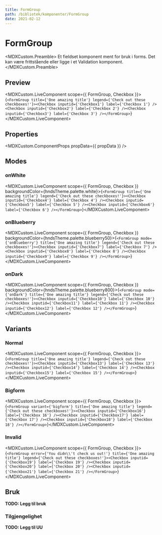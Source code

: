 ```yaml
---
title: FormGroup
path: /bibliotek/komponenter/FormGroup
date: 2021-02-12
---
```



# FormGroup

<MDXCustom.Preamble>
  Et fieldset komponent ment for bruk i forms. Det kan være frittstående eller ligge i et Validation komponent.
</MDXCustom.Preamble>

## Preview

<MDXCustom.LiveComponent scope={{ FormGroup, Checkbox }}>{`<FormGroup title={'One amazing title'} legend={'Check out these checkboxes!'}><Checkbox inputid={'Checkbox1'} label={'Checkbox 1'} /><Checkbox inputid={'Checkbox2'} label={'Checkbox 2'} /><Checkbox inputid={'Checkbox3'} label={'Checkbox 3'} /></FormGroup>`}</MDXCustom.LiveComponent>

## Properties

<MDXCustom.ComponentProps propData={{ propData }} />

## Modes
### onWhite
<MDXCustom.LiveComponent scope={{ FormGroup, Checkbox }} backgroundColor={hndsTheme.palette.white}>{`<FormGroup title={'One amazing title'} legend={'Check out these checkboxes!'}><Checkbox inputid={'Checkbox4'} label={'Checkbox 4'} /><Checkbox inputid={'Checkbox5'} label={'Checkbox 5'} /><Checkbox inputid={'Checkbox6'} label={'Checkbox 6'} /></FormGroup>`}</MDXCustom.LiveComponent>

### onBlueberry
<MDXCustom.LiveComponent scope={{ FormGroup, Checkbox }} backgroundColor={hndsTheme.palette.blueberry50}>{`<FormGroup mode={'onBlueberry'} title={'One amazing title'} legend={'Check out these checkboxes!'}><Checkbox inputid={'Checkbox7'} label={'Checkbox 7'} /><Checkbox inputid={'Checkbox8'} label={'Checkbox 8'} /><Checkbox inputid={'Checkbox9'} label={'Checkbox 9'} /></FormGroup>`}</MDXCustom.LiveComponent>

### onDark
<MDXCustom.LiveComponent scope={{ FormGroup, Checkbox }} backgroundColor={hndsTheme.palette.blueberry800}>{`<FormGroup mode={'onDark'} title={'One amazing title'} legend={'Check out these checkboxes!'}><Checkbox inputid={'Checkbox10'} label={'Checkbox 10'} /><Checkbox inputid={'Checkbox11'} label={'Checkbox 11'} /><Checkbox inputid={'Checkbox12'} label={'Checkbox 12'} /></FormGroup>`}</MDXCustom.LiveComponent>

## Variants

### Normal

<MDXCustom.LiveComponent scope={{ FormGroup, Checkbox }}>{`<FormGroup title={'One amazing title'} legend={'Check out these checkboxes!'}><Checkbox inputid={'Checkbox13'} label={'Checkbox 13'} /><Checkbox inputid={'Checkbox14'} label={'Checkbox 14'} /><Checkbox inputid={'Checkbox15'} label={'Checkbox 15'} /></FormGroup>`}</MDXCustom.LiveComponent>


### Bigform

<MDXCustom.LiveComponent scope={{ FormGroup, Checkbox }}>{`<FormGroup variant={'bigform'} title={'One amazing title'} legend={'Check out these checkboxes!'}><Checkbox inputid={'Checkbox16'} label={'Checkbox 16'} /><Checkbox inputid={'Checkbox17'} label={'Checkbox 17'} /><Checkbox inputid={'Checkbox18'} label={'Checkbox 18'} /></FormGroup>`}</MDXCustom.LiveComponent>

### Invalid

<MDXCustom.LiveComponent scope={{ FormGroup, Checkbox }}>{`<FormGroup error={'You didn\\'t check us out!'} title={'One amazing title'} legend={'Check out these checkboxes!'}><Checkbox inputid={'Checkbox19'} label={'Checkbox 19'} /><Checkbox inputid={'Checkbox20'} label={'Checkbox 20'} /><Checkbox inputid={'Checkbox21'} label={'Checkbox 21'} /></FormGroup>`}</MDXCustom.LiveComponent>

## Bruk

**TODO: Legg til bruk**

### Tilgjengelighet

**TODO: Legg til UU**
